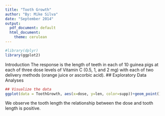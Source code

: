 ```yaml
---
title: "Tooth Growth"
author: "By: Mike Silva"
date: "September 2014"
output:
  pdf_document: default
  html_document:
    theme: cerulean
---
```

```r
#library(dplyr)
library(ggplot2)
```
Introduction
The response is the length of teeth in each of 10 guinea pigs at each of three dose levels of Vitamin C (0.5, 1, and 2 mg) with each of two delivery methods (orange juice or ascorbic acid).
## Exploratory Data Analyses  

```r
## Visualize the data
ggplot(data = ToothGrowth, aes(x=dose, y=len, color=supp))+geom_point()+xlab('Dose in Milligrams')+ylab('Tooth Length')+facet_grid(. ~ supp)+theme(legend.position='none')+ggtitle('Figure 1: Tooth Length by Delivery Method (Orange Juice or Vitamin C)')+stat_smooth(method=lm)
```

We observe the tooth length the relationship between the dose and tooth length is positive.  